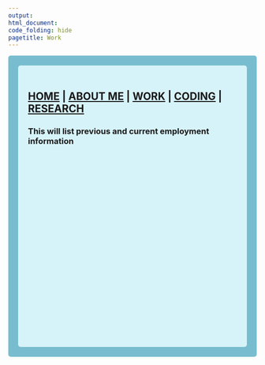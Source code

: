 ```yaml
---
output: 
html_document:
code_folding: hide
pagetitle: Work
---
```


<style type="text/css">
.main-container {
  max-width: 1800px;
  margin-left: auto;
  margin-right: auto;
}
</style>

<style>
div.blue { background-color:#78bdcf; border-radius: 5px; padding: 20px;}
</style>
<div class = "blue">



<style>
div.lightblue { background-color:#d7f3fa; border-radius: 5px; padding: 20px;}
</style>
<div class = "lightblue">

## [HOME](https://github.com/Joedidley/Joedidley.github.io) | [ABOUT ME](https://github.com/Joedidley/Joedidley.github.io/About_Me/) | [WORK](https://github.com/Joedidley/Joedidley.github.io/Work/) | [CODING](https://github.com/Joedidley/Joedidley.github.io/Coding/) | [RESEARCH](https://github.com/Joedidley/Joedidley.github.io/Research) 



### This will list previous and current employment information



<br><br><br><br><br><br><br><br><br><br><br><br><br><br><br><br><br><br><br><br><br>
